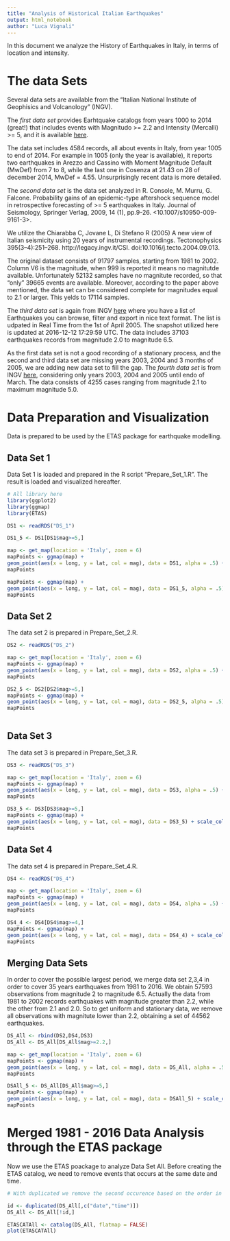 ```yaml
---
title: "Analysis of Historical Italian Earthquakes"
output: html_notebook
author: "Luca Vignali"
---
```


In this document we analyze the History of Earthquakes in Italy, in terms of location and intensity.

# The data Sets

Several data sets are available from the "Italian National Institute of Geophisics and Volcanology" (INGV). 

The _first data set_ provides Earhtquake catalogs from years 1000 to 2014 (great!) that includes events with Magnitudo >= 2.2 and Intensity (Mercalli) >= 5, and it is available [here](http://emidius.mi.ingv.it/CPTI15-DBMI15/).

The data set includes 4584 records, all about events in Italy, from year 1005 to end of 2014. For example in 1005 (only the year is available), it reports two earthquakes in Arezzo and Cassino with Moment Magnitude Default (MwDef)  from 7 to 8, while the last one in Cosenza at 21.43 on 28 of december 2014, MwDef = 4.55. Unsurprisingly recent data is more detailed.

The _second data set_ is the data set analyzed in R. Console, M. Murru, G. Falcone. Probability gains of an epidemic-type aftershock sequence model in retrospective forecasting of >= 5 earthquakes in Italy. Journal of Seismology, Springer
Verlag, 2009, 14 (1), pp.9-26. <10.1007/s10950-009-9161-3>. <hal-00535493>

We utilize the Chiarabba C, Jovane L, Di Stefano R (2005) A new view of Italian seismicity using 20 years of instrumental recordings. Tectonophysics 395(3–4):251–268. http://legacy.ingv.it/CSI. doi:10.1016/j.tecto.2004.09.013.

The original dataset consists of 91797 samples, starting from 1981 to 2002. Column V6 is the magnitude, when 999 is reported it means no magnitutde available. Unfortunately 52132 samples have no magnitute recorded, so that "only" 39665 events are available. Moreover, according to the paper above mentioned, the data set can be considered complete for magnitudes equal to 2.1 or larger. This yelds to 17114 samples.

The _third data set_ is again from INGV [here](http://cnt.rm.ingv.it/) where you have a list of Earthquakes you can browse, filter and export in nice text format. The list is udpated in Real Time from the 1st of April 2005. The snapshot utilized here is updated at 2016-12-12 17:29:59 UTC. The data includes 37103 earthquakes records from magnitude 2.0 to magnitude 6.5.

As the first data set is not a good recording of a stationary process, and the second and third data set are missing years 2003, 2004 and 3 months of 2005, we are adding new data set to fill the gap.
The _fourth data set_ is from INGV [here](ftp://ftp-server.rm.ingv.it/pro/bollet/), considering only years 2003, 2004 and 2005 until endo of March. The data consists of 4255 cases ranging from magnitude 2.1 to maximum magnitude 5.0.  



# Data Preparation and Visualization
Data is prepared to be used by the ETAS package for earthquake modelling.

## Data Set 1
Data Set 1 is loaded and prepared in the R script "Prepare_Set_1.R". The result is loaded and visualized hereafter.

```r
# All library here
library(ggplot2)
library(ggmap)
library(ETAS)

DS1 <- readRDS("DS_1")

DS1_5 <- DS1[DS1$mag>=5,]

map <- get_map(location = 'Italy', zoom = 6)
mapPoints <- ggmap(map) +
geom_point(aes(x = long, y = lat, col = mag), data = DS1, alpha = .5) + scale_color_gradient(low = "white", high = "red") + ggtitle("From 1005 to 2014 - 4360 Events")
mapPoints

mapPoints <- ggmap(map) +
geom_point(aes(x = long, y = lat, col = mag), data = DS1_5, alpha = .5) + scale_color_gradient(low = "white", high = "red") + ggtitle("From 1005 to 2014 - 713 Events >= 5")
mapPoints


```


## Data Set 2

The data set 2 is prepared in Prepare_Set_2.R.

```r
DS2 <- readRDS("DS_2")

map <- get_map(location = 'Italy', zoom = 6)
mapPoints <- ggmap(map) +
geom_point(aes(x = long, y = lat, col = mag), data = DS2, alpha = .5) + scale_color_gradient(low = "white", high = "red") + ggtitle("From 1981 to 2002 - 17114 Events")
mapPoints

DS2_5 <- DS2[DS2$mag>=5,]
mapPoints <- ggmap(map) +
geom_point(aes(x = long, y = lat, col = mag), data = DS2_5, alpha = .5) + scale_color_gradient(low = "black", high = "red") + ggtitle("From 1981 to 2002 - 36 Events >= 5 Mag")
mapPoints 
 

```

## Data Set 3

The data set 3 is prepared in Prepare_Set_3.R.

```r

DS3 <- readRDS("DS_3")

map <- get_map(location = 'Italy', zoom = 6)
mapPoints <- ggmap(map) +
geom_point(aes(x = long, y = lat, col = mag), data = DS3, alpha = .5) + scale_color_gradient(low = "white", high = "red") + ggtitle("From 1/4/2005 to 2016 - 37103 Events")
mapPoints

DS3_5 <- DS3[DS3$mag>=5,]
mapPoints <- ggmap(map) +
geom_point(aes(x = long, y = lat, col = mag), data = DS3_5) + scale_color_gradient(low = "black", high = "red") + ggtitle("From 1/4/2005 to 2016 - 27 Events >= 5 Mag")
mapPoints 


```

## Data Set 4

The data set 4 is prepared in Prepare_Set_4.R.

```r

DS4 <- readRDS("DS_4")

map <- get_map(location = 'Italy', zoom = 6)
mapPoints <- ggmap(map) +
geom_point(aes(x = long, y = lat, col = mag), data = DS4, alpha = .5) + scale_color_gradient(low = "white", high = "red") + ggtitle("From 2003 to 31/3/2005 - 4255 Events")
mapPoints

DS4_4 <- DS4[DS4$mag>=4,]
mapPoints <- ggmap(map) +
geom_point(aes(x = long, y = lat, col = mag), data = DS4_4) + scale_color_gradient(low = "black", high = "red") + ggtitle("From 2003 to 31/3/2005 - 6 Events >= 4 Mag")
mapPoints 


```

## Merging Data Sets
In order to cover the possible largest period, we merge data set 2,3,4 in order to cover 35 years earthquakes from 1981 to 2016.
We obtain 57593 observations from magnitude 2 to magnitude 6.5.
Actually the data from 1981 to 2002 records earthquakes with magnitude greater than 2.2, while the other from 2.1 and 2.0. So to get uniform and stationary data, we remove all observations with magnitute lower than 2.2, obtaining a set of 44562 earthquakes.

```r
DS_All <- rbind(DS2,DS4,DS3)
DS_All <- DS_All[DS_All$mag>=2.2,]

map <- get_map(location = 'Italy', zoom = 6)
mapPoints <- ggmap(map) +
geom_point(aes(x = long, y = lat, col = mag), data = DS_All, alpha = .5) + scale_color_gradient(low = "white", high = "red") + ggtitle("From 1981 to 2016 - 44562 Events")
mapPoints

DSAll_5 <- DS_All[DS_All$mag>=5,]
mapPoints <- ggmap(map) +
geom_point(aes(x = long, y = lat, col = mag), data = DSAll_5) + scale_color_gradient(low = "black", high = "red") + ggtitle("From 1981 to 2016 - 63 Events >= 5 Mag")
mapPoints 

```



# Merged 1981 - 2016 Data Analysis through the ETAS package

Now we use the ETAS poackage to analyze Data Set All. Before creating the ETAS catalog, we need to remove events
that occurs at the same date and time.

```r

# With duplicated we remove the second occurence based on the order in the data frame.

id <- duplicated(DS_All[,c("date","time")])
DS_All <- DS_All[!id,]

ETASCATAll <- catalog(DS_All, flatmap = FALSE)
plot(ETASCATAll)

```


